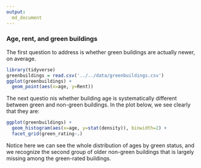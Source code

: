 ```yaml
---
output:
  md_document
---
```


### Age, rent, and green buildings

The first question to address is whether green buildings are actually newer, on average.

```r
library(tidyverse)
greenbuildings = read.csv('../../data/greenbuildings.csv')
ggplot(greenbuildings) + 
  geom_point(aes(x=age, y=Rent))
```


The next questio nis whether building age is systematically different between green and non-green buildings.  In the plot below, we see clearly that they are:
```r
ggplot(greenbuildings) + 
  geom_histogram(aes(x=age, y=stat(density)), binwidth=2) + 
  facet_grid(green_rating~.)
```

Notice here we can see the whole distribution of ages by green status, and we recognize the second group of older non-green buildings that is largely missing among the green-rated buildings.  


<!-- # The truly excellent answer: try to hold age roughly constant -->

<!-- # easy way: -->
<!-- # define some age groupings -->
<!-- greenbuildings = mutate(greenbuildings,  -->
<!--                         agecat= cut(age, c(0, 10, 20, 30, 50, 75, 200), include.lowest =TRUE)) -->

<!-- # now compare rent within age groupings -->
<!-- summ1 = greenbuildings %>% -->
<!--   group_by(agecat, green_rating) %>% -->
<!--   summarize(mean_rent = mean(Rent), n = n()) -->
<!-- summ1 -->

<!-- summ1 %>% select(agecat, green_rating, mean_rent) %>% -->
<!--   spread(green_rating, mean_rent) -->

<!-- # in bar plot form -->
<!-- ggplot(summ1) +  -->
<!--   geom_col(aes(x=agecat, y=mean_rent, fill=factor(green_rating)), position='dodge') -->

<!-- # Note: comparison is much easier within categories this way, versus stacked bars! -->
<!-- ggplot(summ1) +  -->
<!--   geom_col(aes(x=agecat, y=mean_rent, fill=factor(green_rating)), position='stack') -->

